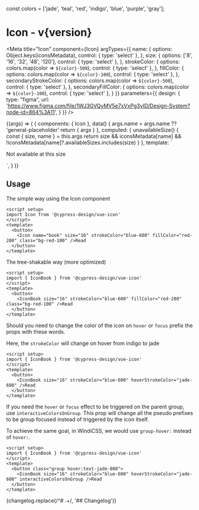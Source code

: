 const colors = ['jade', 'teal', 'red', 'indigo', 'blue', 'purple', 'gray'];

<h1>Icon<span className="text-lg font-normal"> - v{version}</span></h1>

<Meta
  title="Icon"
  component={Icon}
  argTypes={{
    name: {
      options: Object.keys(iconsMetadata),
      control: { type: 'select' },
    },
    size: {
      options: ['8', '16', '32', '48', '120'],
      control: { type: 'select' },
    },
    strokeColor: {
      options: colors.map(color => `${color}-500`),
      control: { type: 'select' },
    },
    fillColor: {
      options: colors.map(color => `${color}-100`),
      control: { type: 'select' },
    },
    secondaryStrokeColor: {
      options: colors.map(color => `${color}-500`),
      control: { type: 'select' },
    },
    secondaryFillColor: {
      options: colors.map(color => `${color}-100`),
      control: { type: 'select' },
    }
  }}
  parameters={{
    design: {
      type: "figma",
      url: 'https://www.figma.com/file/1WJ3GVQyMV5e7xVxPg3yID/Design-System?node-id=864%3A11',
    }
  }}
/>

<Canvas withSource="none">
  <Story name="Icon">
    {(args) => (
      {
        components: { Icon },
        data() {
          args.name = args.name ?? 'general-placeholder'
          return { args }
        },
        computed: {
          unavailableSize() {
            const { size, name } = this.args
            return size && iconsMetadata[name] && !iconsMetadata[name]?.availableSizes.includes(size)
          }
        },
        template: `<div>
          <p v-if="this.unavailableSize" class="text-red-500 bg-red-50">Not available at this size</p>
          <Icon v-else v-bind="this.args" />
        </div>`,
      }
    )}
  </Story>
</Canvas>

## Usage

The simple way using the Icon component

```vue
<script setup>
import Icon from '@cypress-design/vue-icon'
</script>
<template>
  <button>
    <Icon name="book" size="16" strokeColor="blue-600" fillColor="red-200" class="bg-red-100" />Read
  </button>
</template>
```

The tree-shakable way (more optimized)

```vue
<script setup>
import { IconBook } from '@cypress-design/vue-icon'
</script>
<template>
  <button>
    <IconBook size="16" strokeColor="blue-600" fillColor="red-200" class="bg-red-100" />Read
  </button>
</template>
```

Should you need to change the color of the icon on `hover` or `focus` prefix the props with these words.

Here, the `strokeColor` will change on hover from indigo to jade

```vue
<script setup>
import { IconBook } from '@cypress-design/vue-icon'
</script>
<template>
  <button>
    <IconBook size="16" strokeColor="blue-600" hoverStrokeColor="jade-600" />Read
  </button>
</template>
```

If you need the `hover` or `focus` effect to be triggered on the parent group, use `interactiveColorsOnGroup`. 
This prop will change all the pseudo prefixes to be group focused instead of triggered by the icon itself.

To achieve the same goal, in WindiCSS, we would use `group-hover:` instead of `hover:`.

```vue
<script setup>
import { IconBook } from '@cypress-design/vue-icon'
</script>
<template>
  <button class="group hover:text-jade-800">
    <IconBook size="16" strokeColor="blue-600" hoverStrokeColor="jade-600" interactiveColorsOnGroup />Read
  </button>
</template>
```

<Description>
  {changelog.replace(/^# .+/, '## Changelog')}
</Description>